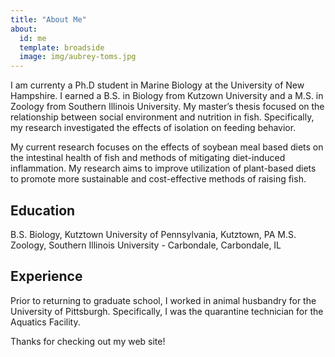 ```yaml
---
title: "About Me"
about:
  id: me
  template: broadside
  image: img/aubrey-toms.jpg
---
```


:::{#me}


I am currenty a Ph.D student in Marine Biology at the University of New Hampshire. I earned a B.S. in Biology from Kutzown University and a M.S. in Zoology from Southern Illinois University. My master’s thesis focused on the relationship between social environment and nutrition in fish. Specifically, my research investigated the effects of isolation on feeding behavior.

My current research focuses on the effects of soybean meal based diets on the intestinal health of fish and methods of mitigating diet-induced inflammation. My research aims to improve utilization of plant-based diets to promote more sustainable and cost-effective methods of raising fish.


## Education

B.S. Biology, Kutztown University of Pennsylvania, Kutztown, PA 
M.S. Zoology, Southern Illinois University - Carbondale, Carbondale, IL

## Experience

Prior to returning to graduate school, I worked in animal husbandry for the University of Pittsburgh. Specifically, I was the quarantine technician for the Aquatics Facility.

:::

Thanks for checking out my web site!
